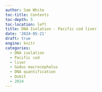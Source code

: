 ```yaml
---
author: Sam White
toc-title: Contents
toc-depth: 5
toc-location: left
title: DNA Isolation - Pacific cod liver
date: '2024-05-21'
draft: true
engine: knitr
categories: 
  - DNA isolation
  - Pacific cod
  - liver
  - Gadus macrocephalus
  - DNA quantification
  - Qubit
  - 2024
---
```

